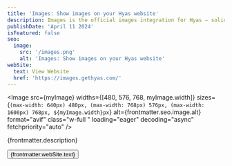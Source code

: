 ```yaml
---
title: 'Images: Show images on your Hyas website'
description: Images is the official images integration for Hyas — solid templates and easy to use.
publishDate: 'April 11 2024'
isFeatured: false
seo:
  image:
    src: '/images.png'
    alt: 'Images: Show images on your Hyas website'
webSite:
  text: View Website
  href: 'https://images.gethyas.com/'
---
```


<Image
  src={myImage}
  widths={[480, 576, 768, myImage.width]}
  sizes={`(max-width: 640px) 480px, (max-width: 768px) 576px, (max-width: 1600px) 768px, ${myImage.width}px`}
  alt={frontmatter.seo.image.alt}
  format="avif"
  class="w-full "
  loading="eager"
  decoding="async"
  fetchpriority="auto"
/>

{frontmatter.description}

<div class="flex flex-wrap gap-4 mt-8 not-prose">
   <Button target="_blank" href={frontmatter.webSite.href}>{frontmatter.webSite.text}</Button>
</div>
